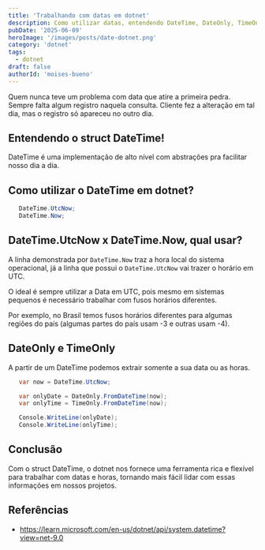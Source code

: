 ```yaml
---
title: 'Trabalhando com datas em dotnet'
description: Como utilizar datas, entendendo DateTime, DateOnly, TimeOnly.
pubDate: '2025-06-09'
heroImage: '/images/posts/date-dotnet.png'
category: 'dotnet'
tags:
  - dotnet
draft: false
authorId: 'moises-bueno'
---
```



Quem nunca teve um problema com data que atire a primeira pedra. Sempre falta algum registro naquela consulta.
Cliente fez a alteração em tal dia, mas o registro só apareceu no outro dia.

## Entendendo o struct DateTime!

DateTime é uma implementação de alto nível com abstrações pra facilitar nosso dia a dia.

## Como utilizar o DateTime em dotnet?

```cs
   DateTime.UtcNow;
   DateTime.Now;
```

## DateTime.UtcNow x DateTime.Now, qual usar?

A linha demonstrada por `DateTime.Now` traz a hora local do sistema operacional,
já a linha que possui o `DateTime.UtcNow` vai trazer o horário em UTC.

O ideal é sempre utilizar a Data em UTC, pois mesmo em sistemas pequenos é necessário trabalhar com fusos horários diferentes.

Por exemplo, no Brasil temos fusos horários diferentes para algumas regiões do país (algumas partes do país usam -3 e outras usam -4).

## DateOnly e TimeOnly

A partir de um DateTime podemos extrair somente a sua data ou as horas.

```cs
   var now = DateTime.UtcNow;

   var onlyDate = DateOnly.FromDateTime(now);
   var onlyTime = TimeOnly.FromDateTime(now);

   Console.WriteLine(onlyDate);
   Console.WriteLine(onlyTime);

```

<Ads />

## Conclusão

Com o struct DateTime, o dotnet nos fornece uma ferramenta rica e flexível para trabalhar com datas e horas, tornando mais fácil lidar com essas informações em nossos projetos.

## Referências

- https://learn.microsoft.com/en-us/dotnet/api/system.datetime?view=net-9.0
